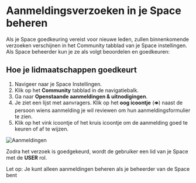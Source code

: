# Aanmeldingsverzoeken in je Space beheren

Als je Space goedkeuring vereist voor nieuwe leden, zullen binnenkomende verzoeken verschijnen in het Community tabblad van je Space instellingen. 
Als Space beheerder kun je ze als volgt beoordelen en goedkeuren:

## Hoe je lidmaatschappen goedkeurt

1. Navigeer naar je Space Instellingen.
2. Klik op het **Community** tabblad in de navigatiebalk.
3. Ga naar **Openstaande aanmeldingen & uitnodigingen**.
4. Je ziet een lijst met aanvragers. Klik op het **oog icoontje** (`👁`) naast de persoon wiens aanmelding je wil reviewen om hun aanmeldingsformulier te zien.
5. Klik op het vink icoontje of het kruis icoontje om de aanmelding goed te keuren of af te wijzen.

![Aanmeldingen](/join-requests.png)

Zodra het verzoek is goedgekeurd, wordt de gebruiker een lid van je Space met de **USER** rol.

Let op: Je kunt alleen aanmeldingen beheren als je beheerder van de Space bent
